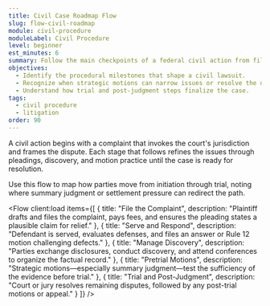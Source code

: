 ```yaml
---
title: Civil Case Roadmap Flow
slug: flow-civil-roadmap
module: civil-procedure
moduleLabel: Civil Procedure
level: beginner
est_minutes: 6
summary: Follow the main checkpoints of a federal civil action from filing to judgment.
objectives:
  - Identify the procedural milestones that shape a civil lawsuit.
  - Recognize when strategic motions can narrow issues or resolve the dispute.
  - Understand how trial and post-judgment steps finalize the case.
tags:
  - civil procedure
  - litigation
order: 90
---
```

A civil action begins with a complaint that invokes the court's <Term>jurisdiction</Term> and frames the dispute. Each stage that follows refines the issues through pleadings, discovery, and motion practice until the case is ready for resolution.

Use this flow to map how parties move from initiation through trial, noting where <Term>summary judgment</Term> or settlement pressure can redirect the path.

<Flow client:load items={[
  { title: "File the Complaint", description: "Plaintiff drafts and files the complaint, pays fees, and ensures the pleading states a plausible claim for relief." },
  { title: "Serve and Respond", description: "Defendant is served, evaluates defenses, and files an answer or Rule 12 motion challenging defects." },
  { title: "Manage Discovery", description: "Parties exchange disclosures, conduct discovery, and attend conferences to organize the factual record." },
  { title: "Pretrial Motions", description: "Strategic motions—especially summary judgment—test the sufficiency of the evidence before trial." },
  { title: "Trial and Post-Judgment", description: "Court or jury resolves remaining disputes, followed by any post-trial motions or appeal." }
]} />
